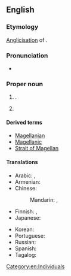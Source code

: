 ==English==
{{wikipedia|Ferdinand Magellan}}

===Etymology===
[[anglicisation|Anglicisation]] of {{bor|en|pt|Magalhães}}.

===Pronunciation===
* {{IPA|en|/məˈɡɛlən/|/məˈdʒɛlən/}}

===Proper noun===
{{en-proper noun|-|s}}

# {{surname|en}}.
# {{w|Ferdinand Magellan}} {{gl|Portuguese explorer}}

====Derived terms====
* [[Magellanian]]
* [[Magellanic]]
* [[Strait of Magellan]]

====Translations====
{{trans-top|surname}}
* Arabic: {{t|ar|مَاجِلَان|m|tr=majilān}}, {{t|ar|مَاجِلَان|m|tr=magilān}}
* Armenian: {{t|hy|Մագելան}}
* Chinese:
*: Mandarin: {{t+|cmn|麥哲倫|sc=Hani}}, {{t+|cmn|麦哲伦|tr=Màizhélún|sc=Hani}}
* Finnish: {{qualifier|the explorer and surname Magalhães}} {{t|fi|Magalhães}}, {{qualifier|surname Magellan}} {{t|fi|Magellan}}
* Japanese: {{t|ja|マゼラン|tr=Mazeran|sc=Jpan}}
{{trans-mid}}
* Korean: {{t|ko|^마젤란}}
* Portuguese: {{t|pt|Magalhães|m}}
* Russian: {{t+|ru|Магелла́н|m}}
* Spanish: {{t|es|Magallanes|m}}
* Tagalog: {{t|tl|Magallanes}}
{{trans-bottom}}

[[Category:en:Individuals]]